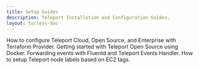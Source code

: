 ```yaml
---
title: Setup Guides
description: Teleport Installation and Configuration Guides.
layout: tocless-doc
---
```


<TileSet>
  <Tile icon="wrench" title="Terraform Provider" href="./guides/terraform-provider.mdx">
    How to configure Teleport Cloud, Open Source, and Enterprise with Terraform Provider.
  </Tile>
  <Tile icon="wrench" title="Docker" href="./guides/docker.mdx">
    Getting started with Teleport Open Source using Docker.
  </Tile>
  <Tile icon="wrench" title="Fluentd Event Forwarder" href="./guides/fluentd.mdx">
    Forwarding events with Fluentd and Teleport Events Handler.
  </Tile>
  <Tile icon="wrench" title="EC2 tags as Teleport Nodes" href="./guides/ec2-tags.mdx">
    How to setup Teleport node labels based on EC2 tags.
  </Tile>
</TileSet>
